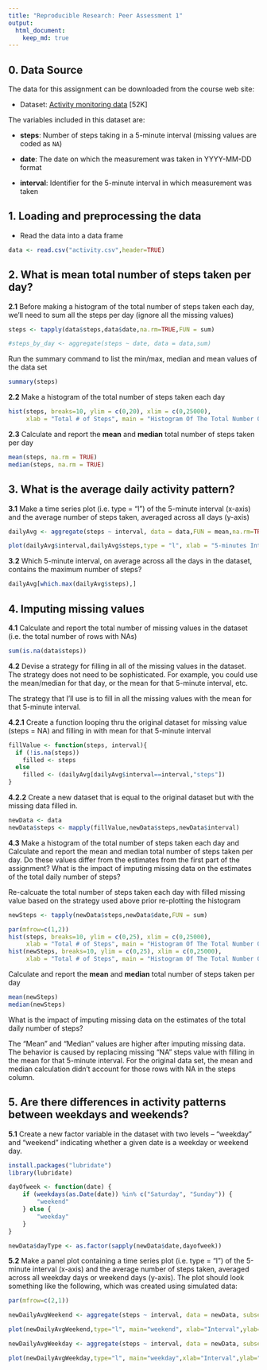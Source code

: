 ```yaml
---
title: "Reproducible Research: Peer Assessment 1"
output: 
  html_document:
    keep_md: true
---
```


## 0. Data Source

The data for this assignment can be downloaded from the course web
site:

* Dataset: [Activity monitoring data](https://d396qusza40orc.cloudfront.net/repdata%2Fdata%2Factivity.zip) [52K]

The variables included in this dataset are:

* **steps**: Number of steps taking in a 5-minute interval (missing
    values are coded as `NA`)

* **date**: The date on which the measurement was taken in YYYY-MM-DD
    format

* **interval**: Identifier for the 5-minute interval in which
    measurement was taken

## 1. Loading and preprocessing the data

* Read the data into a data frame
```r
data <- read.csv("activity.csv",header=TRUE)
```

## 2. What is mean total number of steps taken per day?

**2.1** Before making a histogram of the total number of steps taken each day, we'll need to sum all the steps per day (ignore all the missing values)
```r
steps <- tapply(data$steps,data$date,na.rm=TRUE,FUN = sum)

#steps_by_day <- aggregate(steps ~ date, data = data,sum)
```

Run the summary command to list the min/max, median and mean values of the data set
```r
summary(steps)
```

**2.2** Make a histogram of the total number of steps taken each day
```r
hist(steps, breaks=10, ylim = c(0,20), xlim = c(0,25000), 
     xlab = "Total # of Steps", main = "Histogram Of The Total Number Of Steps Taken Each Day")
```

**2.3** Calculate and report the **mean** and **median** total number of steps taken per day
```r
mean(steps, na.rm = TRUE)
median(steps, na.rm = TRUE)
```

## 3. What is the average daily activity pattern?

**3.1** Make a time series plot (i.e. type = "l") of the 5-minute interval (x-axis) and the average number of steps taken, averaged across all days (y-axis)

```r
dailyAvg <- aggregate(steps ~ interval, data = data,FUN = mean,na.rm=TRUE)

plot(dailyAvg$interval,dailyAvg$steps,type = "l", xlab = "5-minutes Interval",ylab = "Average # of Steps Taken", main = "Average Daily Activity Pattern")
```

**3.2** Which 5-minute interval, on average across all the days in the dataset, contains the maximum number of steps?

```r
dailyAvg[which.max(dailyAvg$steps),]
```

## 4. Imputing missing values

**4.1** Calculate and report the total number of missing values in the dataset (i.e. the total number of rows with NAs)
```r
sum(is.na(data$steps))
```

**4.2** Devise a strategy for filling in all of the missing values in the dataset. The strategy does not need to be sophisticated. For example, you could use the mean/median for that day, or the mean for that 5-minute interval, etc.

The strategy that I'll use is to fill in all the missing values with the mean for that 5-minute interval.

**4.2.1** Create a function looping thru the original dataset for missing value (steps = NA) and filling in with mean for that 5-minute interval

```r
fillValue <- function(steps, interval){
  if (!is.na(steps))
    filled <- steps
  else
    filled <- (dailyAvg[dailyAvg$interval==interval,"steps"])
}
```

**4.2.2** Create a new dataset that is equal to the original dataset but with the missing data filled in.

```r
newData <- data
newData$steps <- mapply(fillValue,newData$steps,newData$interval)
```

**4.3** Make a histogram of the total number of steps taken each day and Calculate and report the mean and median total number of steps taken per day. Do these values differ from the estimates from the first part of the assignment? What is the impact of imputing missing data on the estimates of the total daily number of steps?

Re-calcuate the total number of steps taken each day with filled missing value based on the strategy used above prior re-plotting the histogram

```r
newSteps <- tapply(newData$steps,newData$date,FUN = sum)

par(mfrow=c(1,2))
hist(steps, breaks=10, ylim = c(0,25), xlim = c(0,25000), 
     xlab = "Total # of Steps", main = "Histogram Of The Total Number Of Steps\n Taken Each Day (With Missing Value)")
hist(newSteps, breaks=10, ylim = c(0,25), xlim = c(0,25000), 
     xlab = "Total # of Steps", main = "Histogram Of The Total Number Of Steps\n Taken Each Day (Filled Missing Value)")

```

Calculate and report the **mean** and **median** total number of steps taken per day

```r
mean(newSteps)
median(newSteps)
```

What is the impact of imputing missing data on the estimates of the total daily number of steps?

The "Mean" and "Median" values are higher after imputing missing data.  The behavior is caused by replacing missing "NA" steps value with filling in the mean for that 5-minute interval.  For the original data set, the mean and median calculation didn't account for those rows with NA in the steps column.

## 5. Are there differences in activity patterns between weekdays and weekends?

**5.1** Create a new factor variable in the dataset with two levels -- "weekday" and "weekend" indicating whether a given date is a weekday or weekend day.

```r
install.packages("lubridate")
library(lubridate)

dayOfweek <- function(date) {
    if (weekdays(as.Date(date)) %in% c("Saturday", "Sunday")) {
        "weekend"
    } else {
        "weekday"
    }
}

newData$dayType <- as.factor(sapply(newData$date,dayofweek))
```

**5.2** Make a panel plot containing a time series plot (i.e. type = "l") of the 5-minute interval (x-axis) and the average number of steps taken, averaged across all weekday days or weekend days (y-axis). The plot should look something like the following, which was created using simulated data:

```r
par(mfrow=c(2,1))

newDailyAvgWeekend <- aggregate(steps ~ interval, data = newData, subset = (newData$dayType=="weekend"),FUN = mean)

plot(newDailyAvgWeekend,type="l", main="weekend", xlab="Interval",ylab="Number of Steps")

newDailyAvgWeekday <- aggregate(steps ~ interval, data = newData, subset = (newData$dayType=="weekday"),FUN = mean)

plot(newDailyAvgWeekday,type="l", main="weekday",xlab="Interval",ylab="Number of Steps")

```
